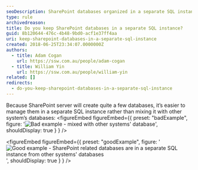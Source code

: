 ```yaml
---
seoDescription: SharePoint databases organized in a separate SQL instance for efficient management and scalability.
type: rule
archivedreason:
title: Do you keep SharePoint databases in a separate SQL instance?
guid: 8b120644-476c-4b48-9bd0-acf1e37ff4aa
uri: keep-sharepoint-databases-in-a-separate-sql-instance
created: 2018-06-25T23:34:07.0000000Z
authors:
  - title: Adam Cogan
    url: https://ssw.com.au/people/adam-cogan
  - title: William Yin
    url: https://ssw.com.au/people/william-yin
related: []
redirects:
  - do-you-keep-sharepoint-databases-in-a-separate-sql-instance
---
```


Because SharePoint server will create quite a few databases, it’s easier to manage them in a separate SQL instance rather than mixing it with other system’s databases:
<figureEmbed figureEmbed={{
  preset: "badExample",
  figure: '![Bad example - mixed with other systems\' database](sharepoint-database-bad.png)',
  shouldDisplay: true
} } />


<figureEmbed figureEmbed={{
  preset: "goodExample",
  figure: '![Good example - SharePoint related databases are in a separate SQL instance from other systems\' databases](sharepoint-database-good.png)',
  shouldDisplay: true
} } />
